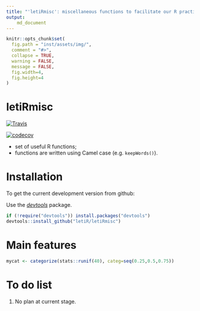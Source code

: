 ```yaml
---
title: "'letiRmisc': miscellaneous functions to facilitate our R practice"
output:
    md_document
---
```



```r
knitr::opts_chunk$set(
  fig.path = "inst/assets/img/",
  comment = "#>",
  collapse = TRUE,
  warning = FALSE,
  message = FALSE,
  fig.width=4,
  fig.height=4
)
```


# letiRmisc

[![Travis](https://travis-ci.org/letiR/letiRmisc.svg?branch=master)](https://travis-ci.org/letiR/letiRmisc)

[![codecov](https://codecov.io/gh/letiR/letiRmisc/branch/master/graph/badge.svg)](https://codecov.io/gh/letiR/letiRmisc)



- set of useful R functions;
- functions are written using Camel case (e.g. `keepWords()`).



# Installation

To get the current development version from github:

Use the [*devtools*](http://cran.r-project.org/web/packages/devtools/index.html) package.

```r
if (!require("devtools")) install.packages("devtools")
devtools::install_github("letiR/letiRmisc")
```



# Main features

```r
mycat <- categorize(stats::runif(40), categ=seq(0.25,0.5,0.75))
```



# To do list

1. No plan at current stage.
